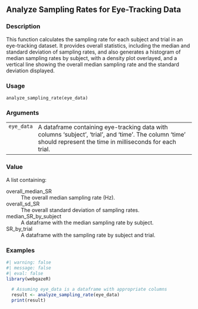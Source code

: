 ## Analyze Sampling Rates for Eye-Tracking Data {.unnumbered}


### Description

This function calculates the sampling rate for each subject and trial in an eye-tracking dataset.
It provides overall statistics, including the median and standard deviation of sampling rates,
and also generates a histogram of median sampling rates by subject, with a density plot overlayed,
and a vertical line showing the overall median sampling rate and the standard deviation displayed.



### Usage

<pre><code class='language-R'>analyze_sampling_rate(eye_data)
</code></pre>


### Arguments

<table>
<tr><td style = "white-space: nowrap; font-family: monospace; vertical-align: top"><code id="eye_data">eye_data</code></td>
<td>
A dataframe containing eye-tracking data with columns 'subject', 'trial', and 'time'.
The column 'time' should represent the time in milliseconds for each trial.
</td></tr>
</table>


### Value

A list containing:


<dl>
<dt>overall_median_SR</dt><dd>The overall median sampling rate (Hz).
</dd>
<dt>overall_sd_SR</dt><dd>The overall standard deviation of sampling rates.
</dd>
<dt>median_SR_by_subject</dt><dd>A dataframe with the median sampling rate by subject.
</dd>
<dt>SR_by_trial</dt><dd>A dataframe with the sampling rate by subject and trial.
</dd>
</dl>



### Examples
::: {.to-webr}
::: {.to-webr}
```r
#| warning: false
#| message: false
#| eval: false
library(webgazeR)

  # Assuming eye_data is a dataframe with appropriate columns
  result <- analyze_sampling_rate(eye_data)
  print(result)



```
:::
:::
